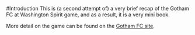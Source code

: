 #Introduction
This is (a second attempt of) a very brief recap of the Gotham FC at Washington Spirit game, and as a result, it is a very mini book.

More detail on the game can be found on the [Gotham FC site](https://www.gothamfc.com/news/gotham-fc-caps-road-swing-with-victory-over-washington-spirit).
